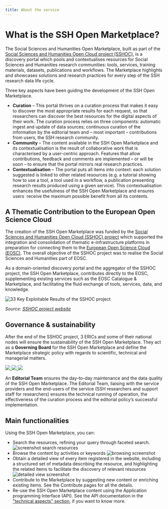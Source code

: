 ```yaml
---
title: About the service
---
```

# What is the SSH Open Marketplace?

The Social Sciences and Humanities Open Marketplace, built as part of the
[Social Sciences and Humanities Open Cloud project (SSHOC)](https://www.sshopencloud.eu/),
is a discovery portal which pools and contextualises resources for Social
Sciences and Humanities research communities: tools, services, training
materials, datasets, publications and workflows. The Marketplace highlights and showcases
solutions and research practices for every step of the SSH research data life
cycle.

Three key aspects have been guiding the development of the SSH Open Marketplace.

* **Curation** – This portal thrives on a curation process that makes it easy to
  discover the most appropriate results for each request, so that researchers
  can discover the best resources for the digital aspects of their work. The
  curation process relies on three components: automatic ingest and update of
  data sources; continuous curation of the information by the editorial team and
  – most important – contributions from users, the SSH research community.
* **Community** – The content available in the SSH Open Marketplace and its
  contextualisation is the result of collaborative work that is characterised by
  a user-centric approach. Features that allow contributions, feedback and
  comments are implemented – or will be soon – to ensure that the portal mirrors
  real research practices.
* **Contextualisation** – The portal puts all items into context: each solution
  suggested is linked to other related resources (e.g. a tutorial showing how to
  use a tool, a tool used in a workflow, a publication presenting research
  results produced using a given service). This contextualisation enhances the
  usefulness of the SSH Open Marketplace and ensures users  receive the maximum
  possible benefit from all its contents.

## A Thematic Contribution to the European Open Science Cloud

The creation of the SSH Open Marketplace was funded by the [Social Sciences and Humanities Open Cloud (SSHOC) project](https://cordis.europa.eu/project/id/823782) which supported the integration and consolidation of thematic e-infrastructure platforms in preparation for connecting them to the [European Open Science Cloud (EOSC)](https://sshopencloud.eu/sshoc-eosc). The overall objective of the SSHOC project was to realise the Social Sciences and Humanities part of EOSC.

As a domain-oriented discovery portal and the aggregator of the SSHOC project, the SSH Open Marketplace, contributes directly to the EOSC, supplementing  existing services such as the EOSC Catalogue & Marketplace, and facilitating the fluid exchange of tools, services, data, and knowledge.

![33 Key Exploitable Results of the SSHOC project](/assets/images/33sshockers.png "33 SHOCing Key Exploitable Results")

*Source: [SSHOC project website](https://www.sshopencloud.eu/news/33-shocing-key-exploitable-results-support-your-research-ssh-and-beyond)*

## Governance & sustainability

After the end of the SSHOC project, 3 ERICs and some of their national nodes will ensure the sustainability of the  SSH Open Marketplace. They act as a **Governing Board** for the SSH Open Marketplace and define the Marketplace strategic policy with regards to scientific, technical and managerial matters.

<div className="grid grid-cols-3">

<a href="https://dariah.eu">
  <img src="/assets/images/dariah-eu-logo.png" />
</a>
<a href="https://www.cessda.eu">
  <img src="/assets/images/cessda-logo.png" />
</a>
<a href="https://clarin.eu">
  <img src="/assets/images/clarin-logo.png" />
</a>

</div>

An **Editorial Team** ensures the day-to-day maintenance and the data quality of the SSH Open Marketplace. The Editorial Team, liaising with the service providers and the end-users of the service (SSH researchers and support staff for researchers) ensures the technical running of operation, the effectiveness of the curation process and the editorial policy’s successful implementation. 

## Main functionalities

Using the SSH Open Marketplace, you can:

* Search the resources, refining your query through faceted search. 
  ![screenshot search resources](/assets/images/search-refine-screenshot.png "screenshot search resources")
* Browse the content by activities or keywords
  ![browsing screenshot](/assets/images/browse_activities_screenshot.png "browsing screenshot")
* Obtain a detailed view of every item registered in the website, including a
  structured set of metadata describing the resource, and highlighting the
  related items to facilitate the discovery of relevant resources
  ![detailed view screenshot](/assets/images/details-related-screenshot.jpg "detailed view screenshot")
* Contribute to the Marketplace by suggesting new content or enriching existing items. See the Contribute pages for all the details.
* Re-use the SSH Open Marketplace content using the Application programming
  Interface (API). See the API documentation in the
  ["technical aspects" section](/about/implementation), if you want to know
  more.